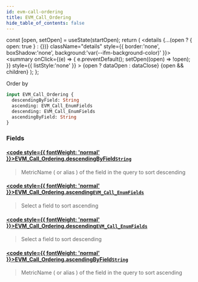 ```yaml
---
id: evm-call-ordering
title: EVM_Call_Ordering
hide_table_of_contents: false
---
```







  const [open, setOpen] = useState(startOpen);
  return (
    <details {...(open ? { open: true } : {})} className="details" style={{ border:'none', boxShadow:'none', background:'var(--ifm-background-color)' }}>
      <summary
        onClick={(e) => {
          e.preventDefault();
          setOpen((open) => !open);
        }}
        style={{ listStyle:'none' }}
      >
      {open ? dataOpen : dataClose}
      </summary>
      {open && children}
    </details>
  );
};




Order by


```graphql
input EVM_Call_Ordering {
  descendingByField: String
  ascending: EVM_Call_EnumFields
  descending: EVM_Call_EnumFields
  ascendingByField: String
}
```




### Fields

#### [<code style={{ fontWeight: 'normal' }}>EVM_Call_Ordering.<b>descendingByField</b></code>](#)<Bullet />[`String`](/docs/graphql-reference/scalars/string) <Badge class="secondary" text="scalar"/>
> MetricName ( or alias ) of the field in the query to sort descending
> 

#### [<code style={{ fontWeight: 'normal' }}>EVM_Call_Ordering.<b>ascending</b></code>](#)<Bullet />[`EVM_Call_EnumFields`](/docs/graphql-reference/enums/evm-call-enum-fields) <Badge class="secondary" text="enum"/>
> Select a field to sort ascending
> 

#### [<code style={{ fontWeight: 'normal' }}>EVM_Call_Ordering.<b>descending</b></code>](#)<Bullet />[`EVM_Call_EnumFields`](/docs/graphql-reference/enums/evm-call-enum-fields) <Badge class="secondary" text="enum"/>
> Select a field to sort descending
> 

#### [<code style={{ fontWeight: 'normal' }}>EVM_Call_Ordering.<b>ascendingByField</b></code>](#)<Bullet />[`String`](/docs/graphql-reference/scalars/string) <Badge class="secondary" text="scalar"/>
> MetricName ( or alias ) of the field in the query to sort ascending
> 



